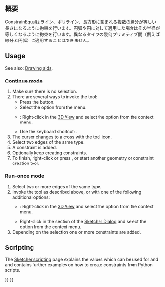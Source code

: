 <languages/>

{{Docnav
|[[Sketcher_ConstrainTangent|Tangent/Collinear Constraint]]
|[[Sketcher_ConstrainSymmetric|Symmetric Constraint]]
|[[Sketcher_Workbench|Sketcher]]
|IconL=Sketcher_ConstrainTangent.svg
|IconR=Sketcher_ConstrainSymmetric.svg
|IconC=Workbench_Sketcher.svg
}}

<div class="mw-translate-fuzzy">
{{GuiCommand/ja
|Name=Constraint EqualLength
|Name/ja=Constraint EqualLength
|Workbenches=[[Sketcher Workbench/ja|スケッチャー]], [[PartDesign Workbench/ja|パートデザイン]]
|MenuLocation=Sketch → Sketcher constraints → Constrain equal
|SeeAlso=[[Constraint Radius/ja|Constraint Radius]]
}}
</div>

<span id="Description"></span>
== 概要 ==

<div class="mw-translate-fuzzy">
ConstrainEqualはライン、ポリライン、長方形に含まれる複数の線分が等しい長さになるように拘束を行います。円弧や円に対して適用した場合はその半径が等しくなるように拘束を行います。異なるタイプの幾何プリミティブ間（例えば線分と円弧）に適用することはできません。
</div>

==Usage==

See also: [[Sketcher_Workbench#Drawing_aids|Drawing aids]].

===[[Sketcher_Workbench#Continue_modes|Continue mode]]===

# Make sure there is no selection.
# There are several ways to invoke the tool:
#* Press the {{Button|[[Image:Sketcher_ConstrainEqual.svg|16px]] [[Sketcher_ConstrainEqual|Equal Constraint]]}} button.
#* Select the {{MenuCommand|Sketch → Constraints → [[Image:Sketcher_ConstrainEqual.svg|16px]] Equal Constraint}} option from the menu.
#* {{Version|1.0}}: Right-click in the [[3D_View|3D View]] and select the {{MenuCommand|Constrain → [[Image:Sketcher_ConstrainEqual.svg|16px]] Equal Constraint}} option from the context menu.
#* Use the keyboard shortcut: {{KEY|E}}.
# The cursor changes to a cross with the tool icon.
# Select two edges of the same type.
# A constraint is added.
# Optionally keep creating constraints.
# To finish, right-click or press {{KEY|Esc}}, or start another geometry or constraint creation tool.

===Run-once mode===

# Select two or more edges of the same type.
# Invoke the tool as described above, or with one of the following additional options:
#* {{Version|1.0}}: Right-click in the [[3D_View|3D View]] and select the {{MenuCommand|[[Image:Sketcher_ConstrainEqual.svg|16px]] Equal Constraint}} option from the context menu.
#* Right-click in the {{MenuCommand|Elements}} section of the [[Sketcher_Dialog|Sketcher Dialog]] and select the {{MenuCommand|[[Image:Sketcher_ConstrainEqual.svg|16px]] Equal Constraint}} option from the context menu.
# Depending on the selection one or more constraints are added.

== Scripting ==

{{Code|code=Sketch.addConstraint(Sketcher.Constraint('Equal', Edge1, Edge2))}}

The [[Sketcher_scripting|Sketcher scripting]] page explains the values which can be used for {{incode|Edge1}} and {{incode|Edge2}} and  contains further examples on how to create constraints from Python scripts.


{{Docnav
|[[Sketcher_ConstrainTangent|Tangent/Collinear Constraint]]
|[[Sketcher_ConstrainSymmetric|Symmetric Constraint]]
|[[Sketcher_Workbench|Sketcher]]
|IconL=Sketcher_ConstrainTangent.svg
|IconR=Sketcher_ConstrainSymmetric.svg
|IconC=Workbench_Sketcher.svg
}}

{{Sketcher_Tools_navi{{#translation:}}}}
{{Userdocnavi{{#translation:}}}}